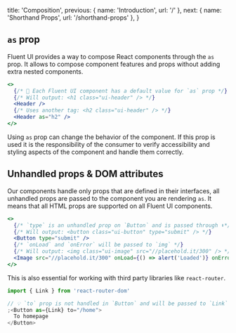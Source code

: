 
  title: 'Composition',
  previous: { name: 'Introduction', url: '/' },
  next: { name: 'Shorthand Props', url: '/shorthand-props' },
}

## `as` prop

Fluent UI provides a way to compose React components through the `as` prop. It allows to compose component features and props without adding extra nested components.

```jsx
<>
  {/* 🧱 Each Fluent UI component has a default value for `as` prop */}
  {/* Will output: <h1 class="ui-header" /> */}
  <Header />
  {/* Uses another tag: <h2 class="ui-header" /> */}
  <Header as="h2" />
</>
```

<Alert warning>
  <p>
    Using <code>as</code> prop can change the behavior of the component. If this prop is used it is
    the responsibility of the consumer to verify accessibility and styling aspects of the component
    and handle them correctly.
  </p>
</Alert>

## Unhandled props & DOM attributes

Our components handle only props that are defined in their interfaces, all unhandled props are passed to the component you are rendering `as`. It means that all HTML props are supported on all Fluent UI components.

```jsx
<>
  {/* `type` is an unhandled prop on `Button` and is passed through ⬇️*/}
  {/* Will output: <button class="ui-button" type="submit" /> */}
  <Button type="submit" />
  {/* `onLoad` and `onError` will be passed to `img` */}
  {/* Will output: <img class="ui-image" src="//placehold.it/300" /> */}
  <Image src="//placehold.it/300" onLoad={() => alert('Loaded')} onError={() => alert('Error')} />
</>
```

This is also essential for working with third party libraries like `react-router`.

```jsx
import { Link } from 'react-router-dom'

// 💡 `to` prop is not handled in `Button` and will be passed to `Link` component
;<Button as={Link} to="/home">
  To homepage
</Button>
```
